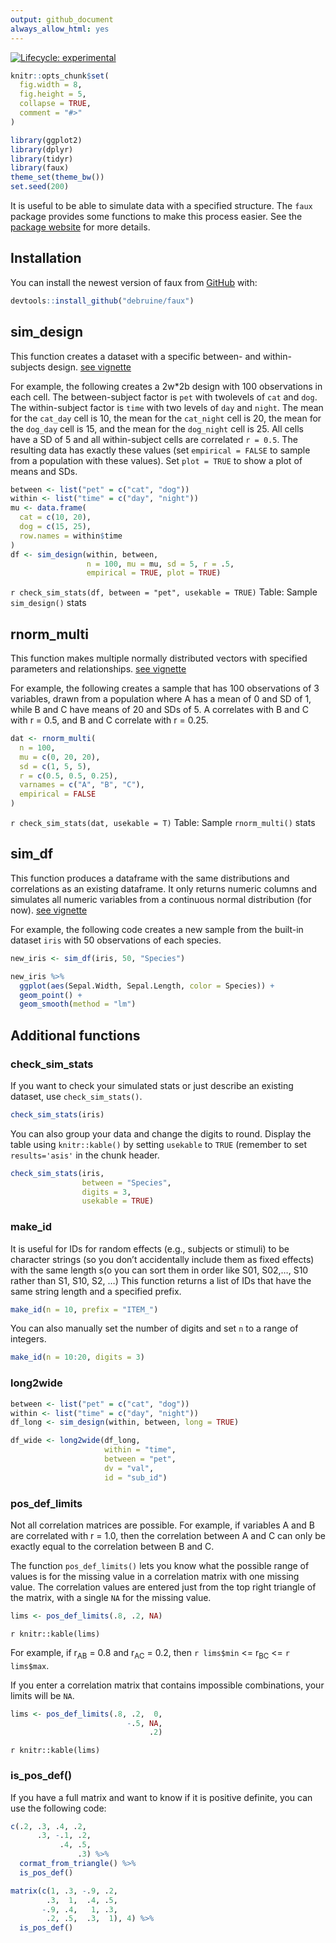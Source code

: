 ```yaml
---
output: github_document
always_allow_html: yes
---
```


<!-- README.md is generated from README.Rmd. Please edit that file -->

<!-- badges: start -->
[![Lifecycle: experimental](https://img.shields.io/badge/lifecycle-experimental-orange.svg)](https://www.tidyverse.org/lifecycle/#experimental)
<!-- badges: end -->


```r
knitr::opts_chunk$set(
  fig.width = 8,
  fig.height = 5,
  collapse = TRUE,
  comment = "#>"
)

library(ggplot2)
library(dplyr)
library(tidyr)
library(faux)
theme_set(theme_bw())
set.seed(200)
```


It is useful to be able to simulate data with a specified structure. The `faux` package provides some functions to make this process easier. See the [package website](https://debruine.github.io/faux/) for more details.

## Installation

You can install the newest version of faux from [GitHub](https://github.com/debruine/faux) with:

``` r
devtools::install_github("debruine/faux")
```

## sim_design

This function creates a dataset with a specific between- and within-subjects design. [see vignette](https://debruine.github.io/faux/articles/sim_design.html)

For example, the following creates a 2w*2b design with 100 observations in each cell. The between-subject factor is `pet` with twolevels of `cat` and `dog`. The within-subject factor is `time` with two levels of `day` and `night`. The mean for the `cat_day` cell is 10, the mean for the `cat_night` cell is 20, the mean for the `dog_day` cell is 15, and the mean for the `dog_night` cell is 25. All cells have a SD of 5 and all within-subject cells are correlated <code>r = 0.5</code>. The resulting data has exactly these values (set `empirical = FALSE` to sample from a population with these values). Set `plot = TRUE` to show a plot of means and SDs.


```r
between <- list("pet" = c("cat", "dog"))
within <- list("time" = c("day", "night"))
mu <- data.frame(
  cat = c(10, 20),
  dog = c(15, 25),
  row.names = within$time
)
df <- sim_design(within, between, 
                 n = 100, mu = mu, sd = 5, r = .5,
                 empirical = TRUE, plot = TRUE)
```

`r check_sim_stats(df, between = "pet", usekable = TRUE)`
Table: Sample `sim_design()` stats

## rnorm_multi

This function makes multiple normally distributed vectors with specified parameters and relationships. [see vignette](https://debruine.github.io/faux/articles/rnorm_multi.html)

For example, the following creates a sample that has 100 observations of 3 variables, drawn from a population where A has a mean of 0 and SD of 1, while B and C have means of 20 and SDs of 5. A correlates with B and C with r = 0.5, and B and C correlate with r = 0.25.

```r

dat <- rnorm_multi(
  n = 100, 
  mu = c(0, 20, 20),
  sd = c(1, 5, 5),
  r = c(0.5, 0.5, 0.25), 
  varnames = c("A", "B", "C"),
  empirical = FALSE
)

```


`r check_sim_stats(dat, usekable = T)`
Table: Sample `rnorm_multi()` stats


## sim_df

This function produces a dataframe with the same distributions and correlations as an existing dataframe. It only returns numeric columns and simulates all numeric variables from a continuous normal distribution (for now). [see vignette](https://debruine.github.io/faux/articles/sim_df.html)

For example, the following code creates a new sample from the built-in dataset `iris` with 50 observations of each species.

```r
new_iris <- sim_df(iris, 50, "Species") 
```

```r
new_iris %>%
  ggplot(aes(Sepal.Width, Sepal.Length, color = Species)) +
  geom_point() +
  geom_smooth(method = "lm")
```

## Additional functions

### check_sim_stats

If you want to check your simulated stats or just describe an existing dataset, use `check_sim_stats()`.

```r
check_sim_stats(iris)
```

You can also group your data and change the digits to round. Display the table using `knitr::kable()` by setting `usekable` to `TRUE` (remember to set `results='asis'` in the chunk header.

```r
check_sim_stats(iris, 
                between = "Species", 
                digits = 3, 
                usekable = TRUE)
```

### make_id

It is useful for IDs for random effects (e.g., subjects or stimuli) to be character strings (so you don't accidentally include them as fixed effects) with the same length s(o you can sort them in order like S01, S02,..., S10 rather than S1, S10, S2, ...) This function returns a list of IDs that have the same string length and a specified prefix.

```r
make_id(n = 10, prefix = "ITEM_")
```

You can also manually set the number of digits and set `n` to a range of integers.

```r
make_id(n = 10:20, digits = 3)
```


### long2wide

```r
between <- list("pet" = c("cat", "dog"))
within <- list("time" = c("day", "night"))
df_long <- sim_design(within, between, long = TRUE)

df_wide <- long2wide(df_long, 
                     within = "time", 
                     between = "pet", 
                     dv = "val", 
                     id = "sub_id")
```




### pos_def_limits

Not all correlation matrices are possible. For example, if variables A and B are correlated with r = 1.0, then the correlation between A and C can only be exactly equal to the correlation between B and C.

The function `pos_def_limits()` lets you know what the possible range of values is for the missing value in a correlation matrix with one missing value. The correlation values are entered just from the top right triangle of the matrix, with a single `NA` for the missing value.

```r
lims <- pos_def_limits(.8, .2, NA)
```

`r knitr::kable(lims)`

For example, if r~AB~ = 0.8 and r~AC~ = 0.2, then `r lims$min` <= r~BC~ <= `r lims$max`.

If you enter a correlation matrix that contains impossible combinations, your limits will be `NA`.

```r
lims <- pos_def_limits(.8, .2,  0,
                          -.5, NA,
                               .2)
```

`r knitr::kable(lims)`

### is_pos_def() 

If you have a full matrix and want to know if it is positive definite, you can use the following code:

```r
c(.2, .3, .4, .2,
      .3, -.1, .2,
           .4, .5,
               .3) %>%
  cormat_from_triangle() %>%
  is_pos_def()
```

```r
matrix(c(1, .3, -.9, .2,
        .3,  1,  .4, .5,
       -.9, .4,   1, .3,
        .2, .5,  .3,  1), 4) %>%
  is_pos_def()
```





